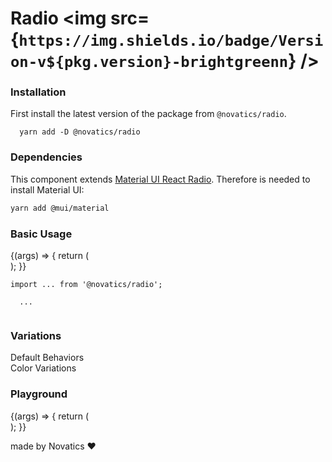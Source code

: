 

<Meta title="Radio" component={Radio} />

# Radio <img src={`https://img.shields.io/badge/Version-v${pkg.version}-brightgreenn`} />

### Installation

First install the latest version of the package from `@novatics/radio`.

```shell
  yarn add -D @novatics/radio
```

### Dependencies

This component extends [Material UI React Radio](https://mui.com/material-ui/react-radio-button). Therefore is needed to install Material UI:

```bash
yarn add @mui/material
```

### Basic Usage

<Canvas>
  <Story name="Basic Usage">
    {(args) => {
      return (
        <div style={{ display: 'flex', flexDirection: 'row' }}>
          <Radio {...args} />
        </div>
      );
    }}
  </Story>
</Canvas>

```tsx
import ... from '@novatics/radio';

  ...


```

### Variations

<Canvas>
  <Story name="Variations">
    <div
      style={{
        display: 'flex',
        flexDirection: 'row',
        justifyContent: 'space-around',
      }}
    >
      <div style={{ display: 'flex', flexDirection: 'column' }}>
        Default Behaviors
        <div style={{ display: 'flex', flexDirection: 'row' }}>
          <Radio checked />
          <Radio />
        </div>
        <div style={{ display: 'flex', flexDirection: 'row' }}>
          <Radio disabled checked />
          <Radio disabled />
        </div>
        <div style={{ display: 'flex', flexDirection: 'row' }}>
          <Radio checked error />
          <Radio error />
        </div>
      </div>
      <div style={{ display: 'flex', flexDirection: 'column' }}>
        Color Variations
        <div style={{ display: 'flex', flexDirection: 'row' }}>
          <Radio color="primary" checked />
          <Radio color="primary" />
        </div>
        <div style={{ display: 'flex', flexDirection: 'row' }}>
          <Radio color="secondary" checked />
          <Radio color="secondary" />
        </div>
        <div style={{ display: 'flex', flexDirection: 'row' }}>
          <Radio color="error" checked />
          <Radio color="error" />
        </div>
        <div style={{ display: 'flex', flexDirection: 'row' }}>
          <Radio color="info" checked />
          <Radio color="info" />
        </div>
        <div style={{ display: 'flex', flexDirection: 'row' }}>
          <Radio color="success" checked />
          <Radio color="success" />
        </div>
        <div style={{ display: 'flex', flexDirection: 'row' }}>
          <Radio color="warning" checked />
          <Radio color="warning" />
        </div>
      </div>
    </div>
  </Story>
</Canvas>

### Playground

<Canvas>
  <Story
    name="Playground"
    argTypes={{
      error: false,
      checked: false,
    }}
  >
    {(args) => {
      return (
        <div style={{ display: 'flex', flexDirection: 'row' }}>
          <Radio {...args} />
        </div>
      );
    }}
  </Story>
</Canvas>

<ArgsTable story="Playground" />

made by Novatics ❤
